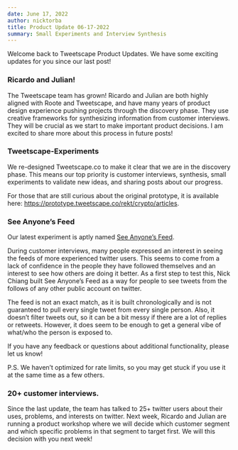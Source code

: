 ```yaml
---
date: June 17, 2022
author: nicktorba
title: Product Update 06-17-2022
summary: Small Experiments and Interview Synthesis
---
```


Welcome back to Tweetscape Product Updates. We have some exciting updates for you since our last post!

### Ricardo and Julian!
The Tweetscape team has grown! Ricardo and Julian are both highly aligned with Roote and Tweetscape, and have many years of product design experience pushing projects through the discovery phase. 
They use creative frameworks for synthesizing information from customer interviews. They will be crucial as we start to make important product decisions. I am excited to share more about this process in future posts!

### Tweetscape-Experiments
We re-designed Tweetscape.co to make it clear that we are in the discovery phase. This means our top priority is customer interviews, synthesis, small experiments to validate new ideas, and sharing posts about our progress. 

For those that are still curious about the original prototype, it is available here: https://prototype.tweetscape.co/rekt/crypto/articles.

### See Anyone’s Feed 
Our latest experiment is aptly named [See Anyone’s Feed](https://tweetscape.co/visakanv/feed?). 

During customer interviews, many people expressed an interest in seeing the feeds of more experienced twitter users. This seems to come from a lack of confidence in the people they have followed themselves and an interest to see how others are doing it better.
As a first step to test this, Nick Chiang built See Anyone’s Feed as a way for people to see tweets from the follows of any other public account on twitter. 

The feed is not an exact match, as it is built chronologically and is not guaranteed to pull every single tweet from every single person. Also, it doesn’t filter tweets out, so it can be a bit messy if there are a lot of replies or retweets. However, it does seem to be enough to get a general vibe of what/who the person is exposed to. 

If you have any feedback or questions about additional functionality, please let us know! 

P.S. We haven’t optimized for rate limits, so you may get stuck if you use it at the same time as a few others. 

### 20+ customer interviews. 
Since the last update, the team has talked to 25+ twitter users about their uses, problems, and interests on twitter. Next week, Ricardo and Julian are running a product workshop where we will decide which customer segment and which specific problems in that segment to target first. We will this decision with you next week! 

